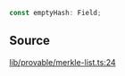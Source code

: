 ```ts
const emptyHash: Field;
```

## Source

[lib/provable/merkle-list.ts:24](https://github.com/o1-labs/o1js/blob/6ebbc23710f6de023fea6d83dc93c5a914c571f2/src/lib/provable/merkle-list.ts#L24)
